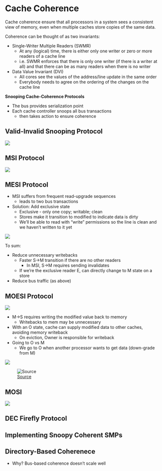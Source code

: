 # Cache Coherence

Cache coherence ensure that all processors in a system sees a consistent view of memory, even when multiple caches store copies of the same data.

Coherence can be thought of as two invariants:

- Single-Writer Multiple Readers (SWMR)
  - At any (logical) time, there is either only one writer or zero or more readers of a cache line
  - i.e. SWMR enforces that there is only one writer (if there is a writer at all) and that there can be as many readers when there is no writer
- Data Value Invariant (DVI)
  - All cores see the values of the address/line update in the same order
  - Everybody needs to agree on the ordering of the changes on the cache line

**Snooping Cache-Coherence Protocols**

- The bus provides serialization point
- Each cache controller snoops all bus transactions
  - then takes action to ensure coherence

## Valid-Invalid Snooping Protocol


![](images/coherence/valid-invalid-snoop.png)


## MSI Protocol

![](images/coherence/msi-summ.png)


## MESI Protocol

- MSI suffers from frequent read-upgrade sequences
  - leads to two bus transactions
- Solution: Add exclusive state
  - Exclusive - only one copy; writable; clean
  - Stores make it transition to modified to indicate data is dirty
  - We'll be able to read with "write" permissions so the line is clean and we haven't written to it yet


![](images/coherence/mesi-summary.png)

To sum:

- Reduce unnecessary writebacks
  - Faster S->M transition if there are no other readers
    - In MSI, S->M requires sending invalidates
  - If we're the exclusive reader E, can directly change to M state on a store
- Reduce bus traffic (as above)


## MOESI Protocol

![](images/coherence/moesi-text.png)

- M->S requires writing the modified value back to memory
  - Writebacks to mem may be unnecessary
- With an O state, cache can supply modified data to other caches, avoiding memory writeback
  - On eviction, Owner is responsible for writeback
- Going to O vs M
  - We go to O when another processor wants to get data (down-grade from M)

![](images/coherence/mosei-framework.png)

![[Source](https://www.researchgate.net/figure/E-MOESI-Cache-Coherence-Protocol-The-text-in-bold-indicates-our-modifications-Bus-Read_fig27_306545370)](images/coherence/moesi-fsm-1.png)

## MOSI

![](images/coherence/mosi-fsm.png)
 
## DEC Firefly Protocol



## Implementing Snoopy Coherent SMPs


## Directory-Based Coherenece

- Why? Bus-based coherence doesn't scale well
